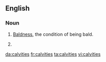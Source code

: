 ==English==

===Noun===
{{en-noun|-}}

# {{uncountable}} [[bald|Baldness]], the condition of being bald.
# {{plural of|[[calvity]]}}

[[da:calvities]]
[[fr:calvities]]
[[ta:calvities]]
[[vi:calvities]]